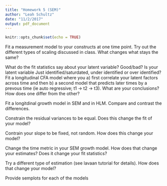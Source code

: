 ```yaml
---
title: "Homework 5 (SEM)"
author: "Leah Schultz"
date: "11/2/2017"
output: pdf_document
---
```


```r
knitr::opts_chunk$set(echo = TRUE)
```

Fit a measurement model to your constructs at one time point. Try out the different types of scaling discussed in class. What changes what stays the same?

What do the fit statistics say about your latent variable? Good/bad? Is your latent variable Just identified/saturdated, under identified or over identified?
Fit a longitudinal CFA model where you a) first correlate your latent factors across time and then b) a second model that predicts later times by a prevous time (ie auto regressive; t1 -> t2 -> t3). What are your conclusions? How does one differ from the other?

Fit a longitdinal growth model in SEM and in HLM. Compare and contrast the differences.

Constrain the residual variances to be equal. Does this change the fit of your model?

Contrain your slope to be fixed, not random. How does this change your model?

Change the time metric in your SEM growth model. How does that change your estimates? Does it change your fit statistics?

Try a different type of estimation (see lavaan tutorial for details). How does that change your model?

Provide semplots for each of the models